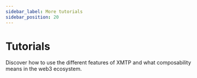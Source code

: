 ```yaml
---
sidebar_label: More tutorials
sidebar_position: 20
---
```



# Tutorials

Discover how to use the different features of XMTP and what composability means in the web3 ecosystem.

<Tutorials />
